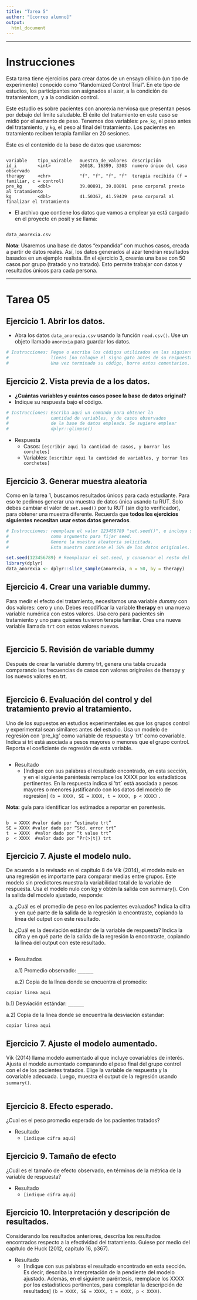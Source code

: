 ```yaml
---
title: "Tarea 5"
author: "[correo alumno]"
output:
  html_document
---
```


---

# Instrucciones

Esta tarea tiene ejercicios para crear datos de un ensayo clínico (un tipo de experimento) conocido como "Randomized Control Trial". En ete tipo de estudios, los participantes son asignados al azar, a la condición de tratamientom, y a la condición control.

Este estudio es sobre pacientes con anorexia nerviosa que presentan pesos por debajo del límite saludable. El éxito del tratamiento en este caso se midió por el aumento de peso. Tenemos dos variables: `pre_kg`, el peso antes del tratamiento, y `kg`, el peso al final del tratamiento. Los pacientes en tratamiento reciben terapia familiar en 20 sesiones.

Este es el contenido de la base de datos que usaremos:


```

variable    tipo_vairable   muestra_de_valores  descripción
id_i        <int>           26018, 16399, 3303  numero único del caso observado
therapy     <chr>           "f", "f", "f", "f"  terapia recibida (f = familiar, c = control)
pre_kg      <dbl>           39.00891, 39.00891  peso corporal previo al tratamiento
kg          <dbl>           41.50367, 41.59439  peso corporal al finalizar el tratamiento

```

- El archivo que contiene los datos que vamos a emplear ya está cargado en el proyecto en posit y se llama:

```

data_anorexia.csv

```

**Nota**: Usaremos una base de datos "expandida" con muchos casos, creada a partir de datos reales. Así, los datos generados al azar tendrán resultados basados en un ejemplo realista. En el ejercicio 3, crearás una base con 50 casos por grupo (tratado y no tratado). Esto permite trabajar con datos y resultados únicos para cada persona.

---

# Tarea 05


## Ejercicio 1. Abrir los datos.

- Abra los datos `data_anorexia.csv` usando la función `read.csv()`. Use un objeto llamado `anorexia` para guardar los datos.

```r

# Instrucciones: Pegue o escriba los códigos utilizados en las siguientes 
#                líneas [no coloque el signo gato antes de su respuesta]
#                Una vez terminado su código, borre estos comentarios.


```

## Ejercicio 2. Vista previa de a los datos.

- **¿Cuántas variables y cuántos casos posee la base de datos original?**
- Indique su respuesta bajo el código.

```r

# Instrucciones: Escriba aqui un comando para obtener la 
#                cantidad de variables, y de casos observados
#                de la base de datos empleada. Se sugiere emplear
#                dplyr::glimpse()


```

- Respuesta 
  + Casos: `[escribir aqui la cantidad de casos, y borrar los corchetes]`
  + Variables: `[escribir aqui la cantidad de variables, y borrar los corchetes]`


## Ejercicio 3. Generar muestra aleatoria

Como en la tarea 1, buscamos resultados únicos para cada estudiante. Para eso te pedimos generar una muestra de datos única usando tu RUT. Solo debes cambiar el valor de `set.seed()` por tu RUT (sin dígito verificador), para obtener una muestra diferente. Recuerda que **todos los ejercicios siguientes** **necesitan** **usar estos datos generados**.


```r

# Instrucciones: reemplaze el valor 123456789 "set.seed()", e incluya su RUT
#                como argumento para fijar seed.
#                Genere la muestra aleatoria solicitada.
#                Esta muestra contiene el 50% de los datos originales.

set.seed(123456789) # Reemplazar el set.seed, y conservar el resto del código.
library(dplyr)
data_anorexia <- dplyr::slice_sample(anorexia, n = 50, by = therapy)


```


## Ejercicio 4. Crear una variable dummy.

Para medir el efecto del tratamiento, necesitamos una variable *dummy* con dos valores: cero y uno. Debes recodificar la variable **therapy** en una nueva variable numérica con estos valores. Usa cero para pacientes sin tratamiento y uno para quienes tuvieron terapia familiar. Crea una nueva variable llamada `trt` con estos valores nuevos.

```r



```

## Ejercicio 5. Revisión de variable dummy

Después de crear la variable dummy trt, genera una tabla cruzada comparando las frecuencias de casos con valores originales de therapy y los nuevos valores en trt.

```r



```


## Ejercicio 6. Evaluación del control y del tratamiento previo al tratamiento.

Uno de los supuestos en estudios experimentales es que los grupos control y experimental sean similares antes del estudio. Usa un modelo de regresión con ‘pre_kg’ como variable de respuesta y ´trt’ como covariable. Indica si trt está asociada a pesos mayores o menores que el grupo control. Reporta el coeficiente de regresión de esta variable.

```r



```

- Resultado
  + [Indique con sus palabras el resultado encontrado, en esta sección, y en el siguiente paréntesis remplace los XXXX por los estadísticos pertinentes. En la respuesta indica si ‘trt´ está asociada a pesos mayores o menores justificando con los datos del modelo de regresión] `(b = XXXX, SE = XXXX, t = XXXX, p < XXXX)` .

**Nota:** guía para identificar los estimados a reportar en parentesis.

```

b  = XXXX #valor dado por “estimate trt”
SE = XXXX #valor dado por “Std. error trt”
t  = XXXX  #valor dado por “t value trt”
p  < XXXX  #valor dado por “Pr(>|t|) trt

```

## Ejercicio 7. Ajuste el modelo nulo.

De acuerdo a lo revisado en el capítulo 8 de Vik (2014), el modelo nulo en una regresión es importante para comparar medias entre grupos. Este modelo sin predictores muestra la variabilidad total de la variable de respuesta. Usa el modelo nulo con kg y obtén la salida con summary(). Con la salida del modelo ajustado, responde:

a) ¿Cuál es el promedio de peso en los pacientes evaluados? Indica la cifra y en qué parte de la salida de la regresión la encontraste, copiando la línea del output con este resultado.

b) ¿Cuál es la desviación estándar de la variable de respuesta? Indica la cifra y en qué parte de la salida de la regresión la encontraste, copiando la línea del output con este resultado.

```r


```

- Resultados

  a.1) Promedio observado: `______`

  a.2) Copia de la línea donde se encuentra el promedio:

`copiar linea aqui`

  b.1) Desviación estándar: `______`

  a.2) Copia de la línea donde se encuentra la desviación estandar:

`copiar linea aqui`


## Ejercicio 7. Ajuste el modelo aumentado.

Vik (2014) llama modelo aumentado al que incluye covariables de interés. Ajusta el modelo aumentado comparando el peso final del grupo control con el de los pacientes tratados. Elige la variable de respuesta y la covariable adecuada. Luego, muestra el output de la regresión usando `summary()`.


```r


```

## Ejercicio 8. Efecto esperado.

¿Cual es el peso promedio esperado de los pacientes tratados?

- Resultado
  + `[indique cifra aqui]`


## Ejercicio 9. Tamaño de efecto

¿Cuál es el tamaño de efecto observado, en términos de la métrica de la variable de respuesta?

- Resultado
  + `[indique cifra aqui]`


## Ejercicio 10. Interpretación y descripción de resultados.

Considerando los resultados anteriores, describa los resultados encontrados respecto a la efectividad del tratamiento. Guiese por medio del capítulo de Huck (2012, capitulo 16, p367).

- Resultado
  + [Indique con sus palabras el resultado encontrado en esta sección. Es decir, describa la interpretación de la pendiente del modelo ajustado. Además, en el siguiente paréntesis, reemplace los XXXX por los estadísticos pertinentes, para completar la descripción de resultados] `(b = XXXX, SE = XXXX, t = XXXX, p < XXXX)`.

